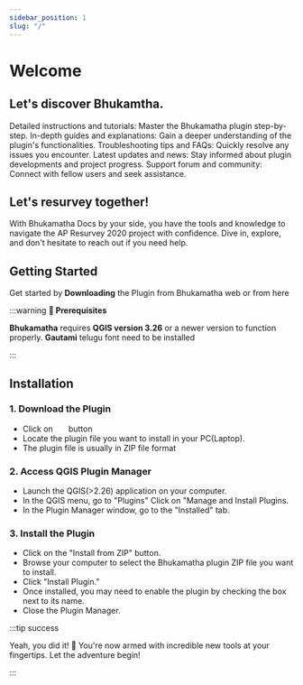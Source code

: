 ```yaml
---
sidebar_position: 1
slug: "/"
---
```



# Welcome

## Let's discover **Bhukamtha**.

Detailed instructions and tutorials: Master the Bhukamatha plugin step-by-step.
In-depth guides and explanations: Gain a deeper understanding of the plugin's functionalities.
Troubleshooting tips and FAQs: Quickly resolve any issues you encounter.
Latest updates and news: Stay informed about plugin developments and project progress.
Support forum and community: Connect with fellow users and seek assistance.

## Let's resurvey together!

With Bhukamatha Docs by your side, you have the tools and knowledge to navigate the AP Resurvey 2020 project with confidence. Dive in, explore, and don't hesitate to reach out if you need help.

## Getting Started

Get started by **Downloading** the Plugin from Bhukamatha web or from here

:::warning **🌵 Prerequisites**

**Bhukamatha** requires **QGIS version 3.26** or a newer version to function properly.
**Gautami** telugu font need to be installed

:::

## Installation

### 1. Download the Plugin

- Click on &nbsp;&nbsp; <DynamicDownloadButton/> &nbsp;&nbsp; button
- Locate the plugin file you want to install in your PC(Laptop).
- The plugin file is usually in ZIP file format

### 2. Access QGIS Plugin Manager

- Launch the QGIS(>2.26) application on your computer.
- In the QGIS menu, go to "Plugins" Click on "Manage and Install Plugins.
- In the Plugin Manager window, go to the "Installed" tab.

### 3. Install the Plugin

- Click on the "Install from ZIP" button.
- Browse your computer to select the Bhukamatha plugin ZIP file you want to install.
- Click "Install Plugin."
- Once installed, you may need to enable the plugin by checking the box next to its name.
- Close the Plugin Manager.

:::tip success

Yeah, you did it! 🚀 You're now armed with incredible new tools at your fingertips. Let the adventure begin!

:::
